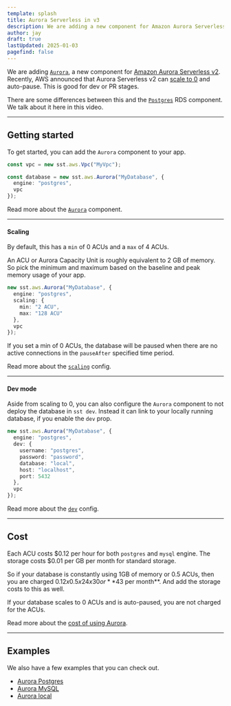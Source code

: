 ```yaml
---
template: splash
title: Aurora Serverless in v3
description: We are adding a new component for Amazon Aurora Serverless v2.
author: jay
draft: true
lastUpdated: 2025-01-03
pagefind: false
---
```



We are adding [`Aurora`](/docs/component/aws/aurora), a new component for [Amazon Aurora Serverless v2](https://aws.amazon.com/rds/aurora/serverless/). Recently, AWS announced that Aurora Serverless v2 can [scale to 0](https://aws.amazon.com/blogs/database/introducing-scaling-to-0-capacity-with-amazon-aurora-serverless-v2/) and auto-pause. This is good for dev or PR stages.

There are some differences between this and the [`Postgres`](/docs/component/aws/postgres) RDS component. We talk about it here in this video.

<YouTube id="3PJM7mtF-eo" posterQuality="high" />

---

## Getting started

To get started, you can add the `Aurora` component to your app.

```ts title="sst.config.ts"
const vpc = new sst.aws.Vpc("MyVpc");

const database = new sst.aws.Aurora("MyDatabase", {
  engine: "postgres",
  vpc
});
```

Read more about the [`Aurora`](/docs/component/aws/aurora) component.

---

#### Scaling

By default, this has a `min` of 0 ACUs and a `max` of 4 ACUs.

An ACU or Aurora Capacity Unit is roughly equivalent to 2 GB of memory. So pick the minimum and maximum based on the baseline and peak memory usage of your app.

```ts title="sst.config.ts" {3-6}
new sst.aws.Aurora("MyDatabase", {
  engine: "postgres",
  scaling: {
    min: "2 ACU",
    max: "128 ACU"
  },
  vpc
});
```

If you set a min of 0 ACUs, the database will be paused when there are no active connections in the `pauseAfter` specified time period.

Read more about the [`scaling`](/docs/component/aws/aurora#scaling) config.

---

#### Dev mode

Aside from scaling to 0, you can also configure the `Aurora` component to not deploy the database in `sst dev`. Instead it can link to your locally running database, if you enable the `dev` prop.

```ts title="sst.config.ts" {3-9}
new sst.aws.Aurora("MyDatabase", {
  engine: "postgres",
  dev: {
    username: "postgres",
    password: "password",
    database: "local",
    host: "localhost",
    port: 5432
  },
  vpc
});
```

Read more about the [`dev`](/docs/component/aws/aurora#dev) config.

---

## Cost

Each ACU costs $0.12 per hour for both `postgres` and `mysql` engine. The storage costs $0.01 per GB per month for standard storage.

So if your database is constantly using 1GB of memory or 0.5 ACUs, then you are charged $0.12 x 0.5 x 24 x 30 or **$43 per month**. And add the storage costs to this as well.

If your database scales to 0 ACUs and is auto-paused, you are not charged for the ACUs.

Read more about the [cost of using Aurora](/docs/component/aws/aurora#cost).

---

## Examples

We also have a few examples that you can check out.

- [Aurora Postgres](/docs/examples/#aws-aurora-postgres)
- [Aurora MySQL](/docs/examples/#aws-aurora-mysql)
- [Aurora local](/docs/examples/#aws-aurora-local)
